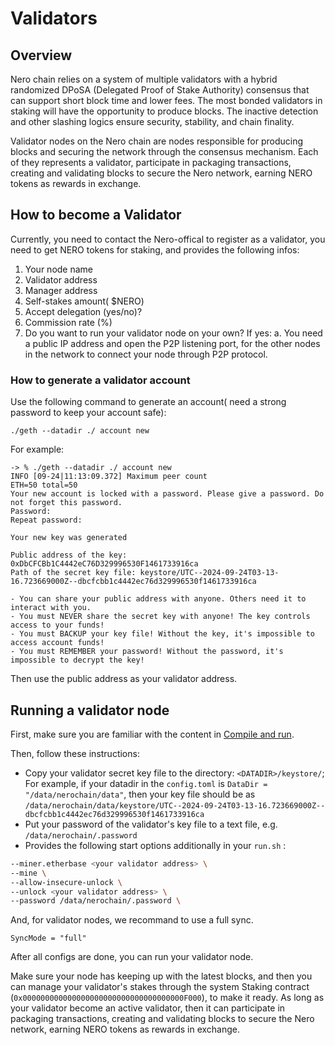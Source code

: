 
# Validators

## Overview

Nero chain relies on a system of multiple validators with a hybrid randomized DPoSA (Delegated Proof of Stake Authority) consensus that can support short block time and lower fees. The most bonded validators in staking will have the opportunity to produce blocks. The inactive detection and other slashing logics ensure security, stability, and chain finality.

Validator nodes on the Nero chain are nodes responsible for producing blocks and securing the network through the consensus mechanism. Each of they represents a validator, participate in packaging transactions, creating and validating blocks to secure the Nero network, earning NERO tokens as rewards in exchange.

## How to become a Validator

Currently, you need to contact the Nero-offical to register as a validator, you need to get NERO tokens for staking, and provides the following infos:

1. Your node name
2. Validator address
3. Manager address
4. Self-stakes amount( $NERO)
5. Accept delegation (yes/no)?
6. Commission rate (%) 
7. Do you want to run your validator node on your own? If yes:
  a. You need a public IP address and open the P2P listening port, for the other nodes in the network to connect your node through P2P protocol.

### How to generate a validator account

Use the following command to generate an account( need a strong password to keep your account safe):

```shell
./geth --datadir ./ account new
```

For example:
```shell
-> % ./geth --datadir ./ account new
INFO [09-24|11:13:09.372] Maximum peer count                       ETH=50 total=50
Your new account is locked with a password. Please give a password. Do not forget this password.
Password: 
Repeat password: 

Your new key was generated

Public address of the key:   0xDbCFCBb1C4442eC76D329996530F1461733916ca
Path of the secret key file: keystore/UTC--2024-09-24T03-13-16.723669000Z--dbcfcbb1c4442ec76d329996530f1461733916ca

- You can share your public address with anyone. Others need it to interact with you.
- You must NEVER share the secret key with anyone! The key controls access to your funds!
- You must BACKUP your key file! Without the key, it's impossible to access account funds!
- You must REMEMBER your password! Without the password, it's impossible to decrypt the key!
```

Then use the public address as your validator address.

## Running a validator node

First, make sure you are familiar with the content in [Compile and run](./compileAndRun.mdx).

Then, follow these instructions:

- Copy your validator secret key file to the directory: `<DATADIR>/keystore/`; For example, if your datadir in the `config.toml` is `DataDir = "/data/nerochain/data"`, then your key file should be as `/data/nerochain/data/keystore/UTC--2024-09-24T03-13-16.723669000Z--dbcfcbb1c4442ec76d329996530f1461733916ca`
- Put your password of the validator's key file to a text file, e.g. `/data/nerochain/.password`
- Provides the following start options additionally in your `run.sh` :
```sh
--miner.etherbase <your validator address> \
--mine \
--allow-insecure-unlock \
--unlock <your validator address> \
--password /data/nerochain/.password \
```

And, for validator nodes, we recommand to use a full sync.

```
SyncMode = "full"
```

After all configs are done, you can run your validator node.

Make sure your node has keeping up with the latest blocks, and then you can manage your validator's stakes through the system Staking contract (`0x000000000000000000000000000000000000F000`), to make it ready. As long as your validator become an active validator, then it can participate in packaging transactions, creating and validating blocks to secure the Nero network, earning NERO tokens as rewards in exchange.


<PageFeedback path="/en/node-validators/runningValidatorNode" />
